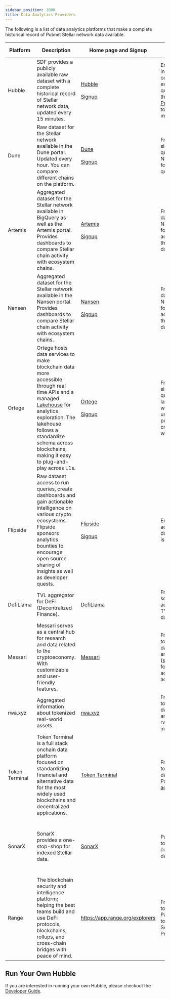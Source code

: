 ```yaml
---
sidebar_position: 1000
title: Data Analytics Providers
---
```


The following is a list of data analytics platforms that make a complete historical record of Pubnet Stellar network data available.

| Platform | Description | Home page and Signup | Pricing | Data Access | Dashboard access |
| --- | --- | --- | --- | --- | --- |
| Hubble | SDF provides a publicly available raw dataset with a complete historical record of Stellar network data, updated every 15 minutes. | [Hubble](https://console.cloud.google.com/bigquery?project=crypto-stellar&ws=!1m4!1m3!3m2!1scrypto-stellar!2scrypto_stellar) <br></br> [Signup](https://cloud.google.com/?hl=en) | End users incur the cost to execute queries. Visit the [BigQuery Pricing](https://cloud.google.com/bigquery/pricing#analysis_pricing_models) page to learn more. | Please see the [Analyst Guide](./hubble/analyst-guide) for more information. | N/A |
| Dune | Raw dataset for the Stellar network available in the Dune portal. Updated every hour. You can compare different chains on the platform. | [Dune](https://dune.com/) <br></br>[Signup](https://dune.com/auth/register) | Free for simpler queries. Need to pay for complex queries. | To access datasets, click [here](https://dune.com/queries?category=canonical&namespace=stellar). | Explore community dashboards, network overview, and datasets [here](https://dune.com/blockchains/stellar). |
| Artemis | Aggregated dataset for the Stellar network available in BigQuery as well as the Artemis portal. Provides dashboards to compare Stellar chain activity with ecosystem chains. | [Artemis](https://www.artemis.xyz/) <br></br>[Signup](https://app.artemisanalytics.com/artemis-terminal-auth?flow=SIGN_UP) | Free dashboards. Need to pay for accessing the raw dataset. | For accessing Artemis-transformed Stellar dataset, upgrade to the enterprise plan and then star [this dataset](https://console.cloud.google.com/bigquery?ws=!1m4!1m3!3m2!1sartemis-bigquery-share!2sshared_us). | Explore [chain compare](https://app.artemisanalytics.com/chains?selectedChains=stellar) and [application activity](https://app.artemis.xyz/application-activity/stellar) dashboards. |
| Nansen | Aggregated dataset for the Stellar network available in the Nansen portal. Provides dashboards to compare Stellar chain activity with ecosystem chains. | [Nansen](https://app.nansen.ai/) <br></br>[Signup](https://app.nansen.ai/auth/signup) | Free dashboards. Need to pay for accessing the raw dataset. | For accessing Nansen-transformed Stellar dataset, upgrade to the Pioneer plan and then star [this dataset](https://console.cloud.google.com/bigquery?project=nansen-query). | Explore [chain activity, entity, and ecosystem](https://app.nansen.ai/macro/blockchains?chain=stellar&tab=overview). |
| Ortege | Ortege hosts data services to make blockchain data more accessible through real time APIs and a managed [Lakehouse](https://docs.ortege.ai/en/ortege-products/ortege-lakehouse) for analytics exploration. The lakehouse follows a standardize schema across blockchains, making it easy to plug-and-play across L1s. | [Ortege](https://www.ortege.ai/) <br></br>[Signup](https://app.ortege.ai/register/form) | Free for simpler queries, for larger workloads, user must purchase credits in the warehouse | Here is a [link](https://docs.ortege.ai/en/ortege-products/ortege-lakehouse/data-catalog/in-house-datasets) to their data catalog for data access. | Explore curated dashboards [here](https://app.ortege.ai/dashboard/list/), or build your own |
| Flipside | Raw dataset access to run queries, create dashboards and gain actionable intelligence on various crypto ecosystems. Flipside sponsors analytics bounties to encourage open source sharing of insights as well as developer quests. | [Flipside](https://flipsidecrypto.xyz/home/) <br></br>[Signup](https://flipsidecrypto.xyz/home/sign-up) | Entire data access (raw, dashboards) is free. | To access the dataset, sign up on Flipside and find the "Stellar" database in [Flipside studio](https://flipsidecrypto.xyz/studio/). | Explore [community dashboards](https://flipsidecrypto.xyz/insights/dashboards?search=stellar). |
| DefiLlama | TVL aggregator for DeFi (Decentralized Finance). | [DefiLlama](https://defillama.com/) | Free(open source) access to TVL dashboard | For data access, checkout [API Docs](https://defillama.com/docs/api) | Explore the [TVL Dashboard](https://defillama.com/chain/Stellar). |
| Messari | Messari serves as a central hub for research and data related to the cryptoeconomy. With customizable and user-friendly features. | [Messari](https://messari.io/) | Free access to dashboards and data ([subscription](https://messari.io/account/plan) for more advanced access) | For data access, checkout [API Docs](https://docs.messari.io/reference/introduction) | Explore the [Stellar Portal](https://stellar.messari.io/). |
| rwa.xyz | Aggregated information about tokenized real-world assets. | [rwa.xyz](https://www.rwa.xyz/) | Free access to dashboards and general rwa information | For data access, checkout [Data & API Platform](https://app.rwa.xyz/platform-overview) | Explore the [Stellar Dashboard](https://app.rwa.xyz/networks/stellar). |
| Token Terminal | Token Terminal is a full stack onchain data platform focused on standardizing financial and alternative data for the most widely used blockchains and decentralized applications. | [Token Terminal](https://tokenterminal.com/) | Free access to dashboards. Paid [API access](https://tokenterminal.com/explorer/account/api) | For data access, checkout [API Docs](https://tokenterminal.com/docs/api-reference/introduction) | Explore the [Stellar Dashboard](https://tokenterminal.com/explorer/projects/stellar). |
| SonarX | SonarX provides a one-stop-shop for indexed Stellar data. | [SonarX](https://www.sonarx.com/) | Paid access to raw and curated datasets. | There are two products for data access, [Real-Time Data](https://www.sonarx.com/product/realtime) and [Historical Streaming](https://www.sonarx.com/product/historical) | N/A |
| Range |The blockchain security and intelligence platform; helping the best teams build and use DeFi protocols, blockchains, rollups, and cross-chain bridges with peace of mind. | https://app.range.org/explorers | Free access to analytics. Paid access to APIs and Security Products | Stellar has their own [Home Page](https://stellar.range.org/) and we are featured on their [Stable Coin](https://stable.range.org/) explorer as well.

<!-- Allium login not working as of the writing of this doc
| Allium | Raw dataset access to the Stellar network. | [Allium](https://www.allium.so/) | Free data access and queries | For data access, checkout [Allium Docs](https://docs.allium.so/) | N/A | -->

## Run Your Own Hubble

If you are interested in running your own Hubble, please checkout the [Developer Guide](./hubble/developer-guide).
